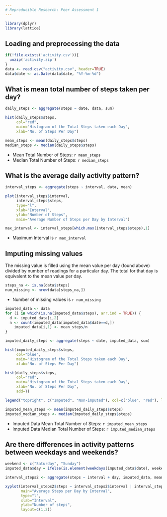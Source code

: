 ```yaml
---
# Reproducible Research: Peer Assessment 1
---
```



```r
library(dplyr)
library(lattice)
```


## Loading and preprocessing the data
```r
if(!file.exists('activity.csv')){
  unzip('activity.zip')
}
data <- read.csv("activity.csv", header=TRUE)
data$date <- as.Date(data$date, "%Y-%m-%d")
```

## What is mean total number of steps taken per day?
```r
daily_steps <- aggregate(steps ~ date, data, sum)

hist(daily_steps$steps, 
     col="red", 
     main="Histogram of the Total Steps taken each Day", 
     xlab="No. of Steps Per Day")

mean_steps <- mean(daily_steps$steps)
median_steps <- median(daily_steps$steps)
```
* Mean Total Number of Steps: `r mean_steps`
* Median Total Number of Steps:  `r median_steps`

## What is the average daily activity pattern?
```r
interval_steps <- aggregate(steps ~ interval, data, mean)

plot(interval_steps$interval,
     interval_steps$steps, 
     type="l", 
     xlab="Interval", 
     ylab="Number of Steps",
     main="Average Number of Steps per Day by Interval")

max_interval <- interval_steps[which.max(interval_steps$steps),1]
```

* Maximum Interval is `r max_interval`

## Imputing missing values
The missing value is filled using the mean value per day (found above) divided by number of readings for a particular day. The total for that day is equivalent to the mean value per day.
```r
steps_na <- is.na(data$steps)
num_missing <- nrow(data[steps_na,])
```
* Number of missing values is `r num_missing`

```r
imputed_data <- data
for (i in which(is.na(imputed_data$steps), arr.ind = TRUE)) {
  d <- imputed_data[i,2]
  n <- count(imputed_data[imputed_data$date==d,])
	imputed_data[i,1] <- mean_steps/n
}

imputed_daily_steps <- aggregate(steps ~ date, imputed_data, sum)

hist(imputed_daily_steps$steps, 
     col="blue", 
     main="Histogram of the Total Steps taken each Day", 
     xlab="No. of Steps Per Day")

hist(daily_steps$steps, 
     col="red", 
     main="Histogram of the Total Steps taken each Day", 
     xlab="No. of Steps Per Day", 
     add=T)

legend("topright", c("Imputed", "Non-imputed"), col=c("blue", "red"), lwd=10)

imputed_mean_steps <- mean(imputed_daily_steps$steps)
imputed_median_steps <- median(imputed_daily_steps$steps)

```

* Imputed Data Mean Total Number of Steps: `r imputed_mean_steps`
* Imputed Data Median Total Number of Steps:  `r imputed_median_steps`


## Are there differences in activity patterns between weekdays and weekends?
```r
weekend <- c("Saturday", "Sunday")
imputed_data$day = ifelse(is.element(weekdays(imputed_data$date), weekend), "Weekend", "Weekday")

interval_steps2 <- aggregate(steps ~ interval + day, imputed_data, mean)

xyplot(interval_steps2$steps ~ interval_steps2$interval | interval_steps2$day, 
       main="Average Steps per Day by Interval",
       type="l",
       xlab="Interval", 
       ylab="Number of steps",
       layout=c(1,2))
       
```